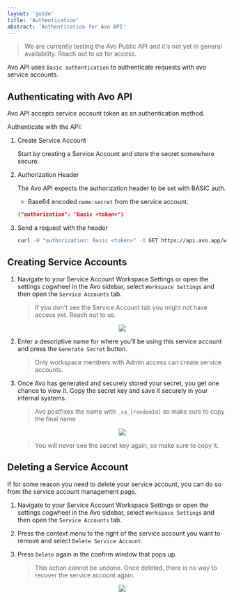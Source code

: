 ```yaml
---
layout: 'guide'
title: 'Authentication'
abstract: 'Authentication for Avo API'
---
```



> We are currently testing the Avo Public API and it's not yet in general availability. Reach out to us for access.

Avo API uses `Basic authentication` to authenticate requests with avo service accounts.

## Authenticating with Avo API

Avo API accepts service account token as an authentication method.

Authenticate with the API:

1. Create Service Account

   Start by <Link passHref href="/avoapi/authentication#creating-service-accounts"><a>creating a Service Account</a></Link> and store the secret somewhere secure.

2. Authorization Header

   The Avo API expects the authorization header to be set with BASIC auth.

   - Base64 encoded `name:secret` from the service account.

   ```json
   ("authorization": "Basic <token>")
   ```

3. Send a request with the header

   ```sh
   curl -H "authorization: Basic <token>" -X GET https://api.avo.app/workspaces/<WorkspaceId>/branches/<BranchId>/export/v1
   ```

## Creating Service Accounts

1. Navigate to your <Link passHref href="https://www.avo.app/schemas/default?settings=service-accounts"><a>Service Account Workspace Settings</a></Link> or open the settings cogwheel in the Avo sidebar, select `Workspace Settings` and then open the `Service Accounts` tab.

   > If you don't see the Service Account tab you might not have access yet. Reach out to us.

   <center>
     <img src={require('../../images/avoapi/service-accounts.png')} />
   </center>

2. Enter a descriptive name for where you'll be using this service account and press the `Generate Secret` button.

   > Only workspace members with Admin access can create service accounts.

3. Once Avo has generated and securely stored your secret, you get one chance to view it. Copy the secret key and save it securely in your internal systems.

   > Avo postfixes the name with `_sa_[randomId]` so make sure to copy the final name

   <center>
     <img
       src={require('../../images/avoapi/create-service-account.png')}
       width={411}
     />
   </center>

   > You will never see the secret key again, so make sure to copy it.

## Deleting a Service Account

If for some reason you need to delete your service account, you can do so from the service account management page.

1. Navigate to your <Link passHref href="https://www.avo.app/schemas/default?settings=service-accounts"><a>Service Account Workspace Settings</a></Link> or open the settings cogwheel in the Avo sidebar, select `Workspace Settings` and then open the `Service Accounts` tab.

2. Press the context menu to the right of the service account you want to remove and select `Delete Service Account`.

3. Press `Delete` again in the confirm window that pops up.

   > This action cannot be undone. Once deleted, there is no way to recover the service account again.

   <center>
     <img
       src={require('../../images/avoapi/delete-service-account.png')}
       width={416}
     />
   </center>

```

```
